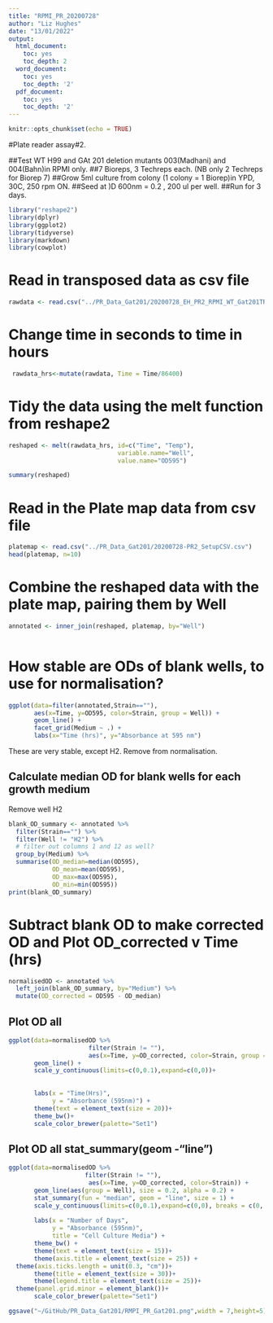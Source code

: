 ```yaml
---
title: "RPMI_PR_20200728"
author: "Liz Hughes"
date: "13/01/2022"
output:
  html_document:
    toc: yes
    toc_depth: 2
  word_document:
    toc: yes
    toc_depth: '2'
  pdf_document:
    toc: yes
    toc_depth: '2'
---
```


```r
knitr::opts_chunk$set(echo = TRUE)

```

#Plate reader assay#2.

##Test WT H99 and GAt 201 deletion mutants 003(Madhani) and 004(Bahn)in RPMI only.
##7 Bioreps, 3 Techreps each. (NB only 2 Techreps for Biorep 7)
##Grow 5ml culture from colony (1 colony = 1 Biorep)in YPD, 30C, 250 rpm ON.
##Seed at )D 600nm = 0.2 , 200 ul per well.
##Run for 3 days.
```r
library("reshape2")
library(dplyr)
library(ggplot2)
library(tidyverse)
library(markdown)
library(cowplot)
```



# Read in transposed data as csv file

```r
rawdata <- read.csv("../PR_Data_Gat201/20200728_EH_PR2_RPMI_WT_Gat201TRSP.csv")

```

# Change time in seconds to time in hours

```r
 rawdata_hrs<-mutate(rawdata, Time = Time/86400)

```

# Tidy the data using the melt function from reshape2

```r
reshaped <- melt(rawdata_hrs, id=c("Time", "Temp"), 
                              variable.name="Well",
                              value.name="OD595")

summary(reshaped)
```

# Read in the Plate map data from csv file

```r

platemap <- read.csv("../PR_Data_Gat201/20200728-PR2_SetupCSV.csv")
head(platemap, n=10)


```

# Combine the reshaped data with the plate map, pairing them by Well

```r
annotated <- inner_join(reshaped, platemap, by="Well")
 
```

# How stable are ODs of blank wells, to use for normalisation?

```r
ggplot(data=filter(annotated,Strain==""), 
       aes(x=Time, y=OD595, color=Strain, group = Well)) + 
       geom_line() + 
       facet_grid(Medium ~ .) +
       labs(x="Time (hrs)", y="Absorbance at 595 nm")
```
These are very stable, except H2. Remove from normalisation.

## Calculate median OD for blank wells for each growth medium
Remove well H2
```r
blank_OD_summary <- annotated %>%
  filter(Strain=="") %>%
  filter(Well != "H2") %>%
  # filter out columns 1 and 12 as well?
  group_by(Medium) %>%
  summarise(OD_median=median(OD595),
            OD_mean=mean(OD595),
            OD_max=max(OD595),
            OD_min=min(OD595))
print(blank_OD_summary)
```

# Subtract blank OD to make corrected OD and Plot OD_corrected v Time (hrs)

```r
normalisedOD <- annotated %>%
  left_join(blank_OD_summary, by="Medium") %>%
  mutate(OD_corrected = OD595 - OD_median)

```

## Plot OD all 

```r
ggplot(data=normalisedOD %>%
                      filter(Strain != ""), 
                      aes(x=Time, y=OD_corrected, color=Strain, group = Well)) + 
       geom_line() + 
       scale_y_continuous(limits=c(0,0.1),expand=c(0,0))+
       
  
       labs(x = "Time(Hrs)",
            y = "Absorbance (595nm)") +
       theme(text = element_text(size = 20))+
       theme_bw()+
       scale_color_brewer(palette="Set1")
```


## Plot OD all stat_summary(geom -"line")

```r
ggplot(data=normalisedOD %>%
                     filter(Strain != ""), 
                      aes(x=Time, y=OD_corrected, color=Strain)) + 
       geom_line(aes(group = Well), size = 0.2, alpha = 0.2) + 
       stat_summary(fun = "median", geom = "line", size = 1) +
       scale_y_continuous(limits=c(0,0.1),expand=c(0,0), breaks = c(0, 0.05, 0.1)) +
  
       labs(x = "Number of Days",
            y = "Absorbance (595nm)",
            title = "Cell Culture Media") +
       theme_bw() +
       theme(text = element_text(size = 15))+
       theme(axis.title = element_text(size = 25)) +
  theme(axis.ticks.length = unit(0.3, "cm"))+
       theme(title = element_text(size = 30))+
       theme(legend.title = element_text(size = 25))+
  theme(panel.grid.minor = element_blank())+
       scale_color_brewer(palette="Set1")
```


```r
ggsave("~/GitHub/PR_Data_Gat201/RMPI_PR_Gat201.png",width = 7,height=5)
```



